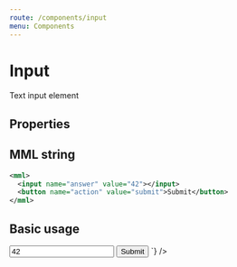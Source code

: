 ```yaml
---
route: /components/input
menu: Components
---
```



# Input

Text input element

## Properties

<Props of={Input} />

## MML string

```xml
<mml>
  <input name="answer" value="42"></input>
  <button name="action" value="submit">Submit</button>
</mml>
```

## Basic usage

<Playground>
  <MML
    source={`
    <mml>
      <input name="answer" value="42"></input>
      <button name="action" value="submit">Submit</button>
    </mml>
  `}
  />
</Playground>
